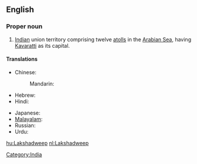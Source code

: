==English==
{{wikipedia}}

===Proper noun===
{{en-proper noun}}

# [[Indian]] union territory comprising twelve [[atoll]]s in the [[Arabian Sea]], having [[Kavaratti]] as its capital.

====Translations====
{{trans-top|union territory of India}}
* Chinese:
*: Mandarin: {{t|zh|拉克沙|tr=Lākèshā|sc=Hani}}
* Hebrew: {{t|he|לקשאדוויפ|sc=Hebr}}
* Hindi: {{t|hi|लक्षद्वीप|tr=lakṣadvīp|sc=Deva}}
{{trans-mid}}
* Japanese: {{t|ja|ラクシャディープ|tr=Rakushadīpu|sc=Jpan}}
* [[Malayalam]]: {{t|ml|ലക്ഷദ്വീപ്|tr=lakṣadvīp|sc=Mlym}}
* Russian: {{t|ru|Лакшадвип|m|tr=Lakšadvip|sc=Cyrl}}
* Urdu: {{t|ur|لکشادیپ|tr=lakṣadvīp|sc=ur-Arab}}
{{trans-bottom}}

[[Category:India]]

[[hu:Lakshadweep]]
[[nl:Lakshadweep]]